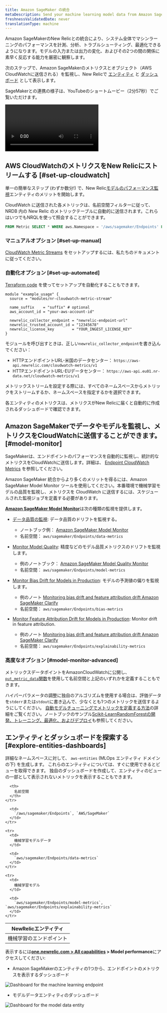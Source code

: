 ```yaml
---
title: Amazon SageMaker の統合
metaDescription: Send your machine learning model data from Amazon SageMaker to New Relic to understand your model's performance.
freshnessValidatedDate: never
translationType: machine
---
```




Amazon SageMakerのNew Relicとの統合により、システム全体でマシンラーニングのパフォーマンスを計測、分析、トラブルシューティング、最適化できるようになります。モデルの入力または出力の変化、およびその2つの間の関係に素早く反応する能力を厳密に観察します。

次のステップで、Amazon SageMakerのメトリクスとオブジェクト（AWS CloudWatchに送信される）を監視し、New Relicで [エンティティ](/docs/new-relic-one/use-new-relic-one/core-concepts/what-entity-new-relic/) と [ダッシュボード](/docs/query-your-data/explore-query-data/dashboards/introduction-dashboards/) として表示します。

SageMakerとの連携の様子は、YouTubeのショートムービー（2分57秒）でご覧いただけます。

<Video
  id="U3ttUZhiuJ0"
  type="youtube"
/>

## AWS CloudWatchのメトリクスをNew Relicにストリームする [#set-up-cloudwatch]

単一の簡単なステップ (わずか数分!) で、New Relic[モデルのパフォーマンス監視](/docs/alerts-applied-intelligence/mlops/get-started/intro-mlops/)エンティティのメリットを開始します。

<Callout variant="important">
  CloudWatch に送信された各メトリックは、名前空間フィルターに従って、NRDB 内の New Relic のメトリックテーブルに自動的に送信されます。これらはいつでもNRQLを使って照会することができます。

  ```sql
  FROM Metric SELECT * WHERE aws.Namespace = '/aws/sagemaker/Endpoints' LIMIT MAX SINCE 1 WEEK AGO
  ```
</Callout>

### マニュアルオプション [#set-up-manual]

[CloudWatch Metric Streams](/docs/integrations/amazon-integrations/aws-integrations-list/aws-metric-stream) をセットアップするには、私たちのドキュメントに従ってください。

### 自動化オプション [#set-up-automated]

[Terraform code](https://github.com/newrelic-experimental/terraform-cloudwatch-metric-streams) を使ってセットアップを自動化することもできます。

```hcl
module "example_usage" {
  source = "modules/nr-cloudwatch-metric-stream"

  name_suffix    = "suffix" # optional
  aws_account_id = "your-aws-account-id"

  newrelic_collector_endpoint = "newrelic-endpoint-url"
  newrelic_trusted_account_id = "12345678"
  newrelic_license_key        = "YOUR_INGEST_LICENSE_KEY"
}
```

モジュールを呼び出すときは、正しい`newrelic_collector_endpoint`を書き込んでください：

* HTTPエンドポイントURL-米国のデータセンター： `https://aws-api.newrelic.com/cloudwatch-metrics/v1`
* HTTPエンドポイントURL-EUデータセンター： `https://aws-api.eu01.nr-data.net/cloudwatch-metrics/v1`

メトリックストリームを設定する際には、すべてのネームスペースからメトリックをストリームするか、ネームスペースを指定するかを選択できます。

<Callout variant="important">
  各エンティティのメトリクスは、メトリクスがNew Relicに届くと自動的に作成されるダッシュボードで確認できます。
</Callout>

## Amazon SageMakerでデータやモデルを監視し、メトリクスをCloudWatchに送信することができます。 [#model-monitor]

SageMakerは、エンドポイントのパフォーマンスを自動的に監視し、統計的なメトリクスをCloudWatchに送信します。詳細は、 [Endpoint CloudWatch Metrics](https://docs.aws.amazon.com/sagemaker/latest/dg/monitoring-cloudwatch.html) を参照してください。

Amazon SageMaker 統合からより多くのメリットを得るには、Amazon SageMaker Model Monitor ツールを使用してください。本番環境で機械学習モデルの品質を監視し、メトリクスを CloudWatch に送信するには、スケジュールされた監視ジョブを定義する必要があります。

<DNT>**[Amazon SageMaker Model Monitor](https://docs.aws.amazon.com/sagemaker/latest/dg/model-monitor.html)**</DNT>は次の種類の監視を提供します。

* [データ品質の監視](https://docs.aws.amazon.com/sagemaker/latest/dg/model-monitor-data-quality.html): データ品質のドリフトを監視する。

  * ノートブック例： [Amazon SageMaker Model Monitor](https://sagemaker-examples.readthedocs.io/en/latest/sagemaker_model_monitor/introduction/SageMaker-ModelMonitoring.html)
  * 名前空間： `aws/sagemaker/Endpoints/data-metrics`

* [Monitor Model Quality](https://docs.aws.amazon.com/sagemaker/latest/dg/model-monitor-model-quality.html): 精度などのモデル品質メトリクスのドリフトを監視します。

  * 例のノートブック： [Amazon SageMaker Model Quality Monitor](https://sagemaker-examples.readthedocs.io/en/latest/sagemaker_model_monitor/model_quality/model_quality_churn_sdk.html)
  * 名前空間： `aws/sagemaker/Endpoints/model-metrics`

* [Monitor Bias Drift for Models in Production](https://docs.aws.amazon.com/sagemaker/latest/dg/clarify-model-monitor-bias-drift.html): モデルの予測値の偏りを監視します。

  * 例のノート [Monitoring bias drift and feature attribution drift Amazon SageMaker Clarify](https://sagemaker-examples.readthedocs.io/en/latest/sagemaker_model_monitor/fairness_and_explainability/SageMaker-Model-Monitor-Fairness-and-Explainability.html)
  * 名前空間： `aws/sagemaker/Endpoints/bias-metrics`

* [Monitor Feature Attribution Drift for Models in Production](https://docs.aws.amazon.com/sagemaker/latest/dg/clarify-model-monitor-feature-attribution-drift.html): Monitor drift in feature attribution.

  * 例のノート [Monitoring bias drift and feature attribution drift Amazon SageMaker Clarify](https://sagemaker-examples.readthedocs.io/en/latest/sagemaker_model_monitor/fairness_and_explainability/SageMaker-Model-Monitor-Fairness-and-Explainability.html)
  * 名前空間： `aws/sagemaker/Endpoints/explainability-metrics`

<InstallFeedback/>

### 高度なオプション [#model-monitor-advanced]

メトリックスデータポイントをAmazonCloudWatchに公開し、 [`put_metric_data`関数](https://boto3.amazonaws.com/v1/documentation/api/latest/reference/services/cloudwatch.html#CloudWatch.Client.put_metric_data)を使用して名前空間と上記のいずれかを定義することもできます。

ハイパーパラメータの調整に独自のアルゴリズムを使用する場合は、評価データを`stderr`または`stdout`に書き込んで、少なくとも1つのメトリックを送信するようにしてください。 [自動モデルチューニングでメトリックを定義する方法](https://docs.aws.amazon.com/sagemaker/latest/dg/automatic-model-tuning-define-metrics.html)の詳細をご覧ください。ノートブックのサンプル[Scikit-LearnRandomForestの開発、トレーニング、最適化、およびデプロイ](https://github.com/aws/amazon-sagemaker-examples/blob/master/sagemaker-python-sdk/scikit_learn_randomforest/Sklearn_on_SageMaker_end2end.ipynb)も参照してください。

## エンティティとダッシュボードを探索する [#explore-entities-dashboards]

詳細なネームスペースに対して、 `aws-entities` (MLOps エンティティ ドメインの下) を生成します。 これらのエンティティについては、すぐに使用できる<InlinePopover type="dashboards"/>とビューを取得できます。 独自のダッシュボードを作成して、エンティティのビューの一部として表示されないメトリックを表示することもできます。

<table>
  <thead>
    <tr>
      <th style={{ width: "350px" }}>
        NewRelicエンティティ
      </th>

      <th>
        名前空間
      </th>
    </tr>
  </thead>

  <tbody>
    <tr>
      <td>
        機械学習のエンドポイント
      </td>

      <td>
        `/aws/sagemaker/Endpoints`, `AWS/SageMaker`
      </td>
    </tr>

    <tr>
      <td>
        機械学習モデルデータ
      </td>

      <td>
        `aws/sagemaker/Endpoints/data-metrics`
      </td>
    </tr>

    <tr>
      <td>
        機械学習モデル
      </td>

      <td>
        `aws/sagemaker/Endpoints/model-metrics`, `aws/sagemaker/Endpoints/explainability-metrics`
      </td>
    </tr>
  </tbody>
</table>

表示するには<DNT>**[one.newrelic.com > All capabilities](https://one.newrelic.com/all-capabilities) > Model performance**</DNT>にアクセスしてください:

* Amazon SageMakerのエンティティの1つから、エンドポイントのメトリクスを表示するダッシュボード

<img
  title="Dashboard for the for the machine learning endpoint"
  alt="Dashboard for the machine learning endpoint"
  src={modelperformancemonitoringAmazonSagemakerDashboard}
/>

* モデルデータエンティティのダッシュボード

<img
  title="Dashboard for the model data entity.png"
  alt="Dashboard for the model data entity"
  src={modelperformancemonitoringAmazonSagemakerModelDataEntity}
/>